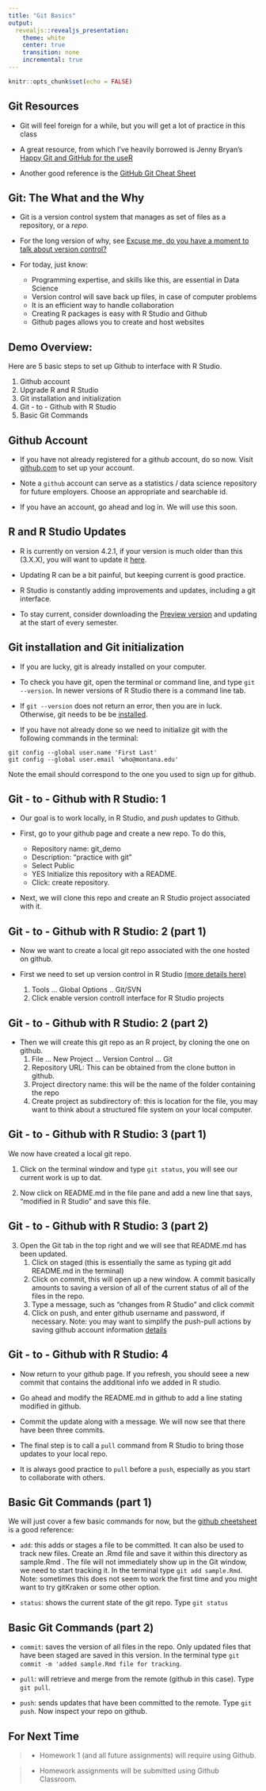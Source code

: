 ```yaml
---
title: "Git Basics"
output:
  revealjs::revealjs_presentation:
    theme: white
    center: true
    transition: none
    incremental: true
---
```


```r
knitr::opts_chunk$set(echo = FALSE)
```

## Git Resources

- Git will feel foreign for a while, but you will get a lot of practice in this class

- A great resource, from which I've heavily borrowed is Jenny Bryan's [Happy Git and GitHub for the useR](https://happygitwithr.com)

- Another good reference is the [GitHub Git Cheat Sheet](https://education.github.com/git-cheat-sheet-education.pdf)

## Git: The What and the Why
- Git is a version control system that manages as set of files as a repository, or a *repo*.

- For the long version of why, see [Excuse me, do you have a moment to talk about version control?](https://peerj.com/preprints/3159/)

- For today, just know:
    - Programming expertise, and skills like this, are essential in Data Science
    - Version control will save back up files, in case of computer problems
    - It is an efficient way to handle collaboration
    - Creating R packages is easy with R Studio and Github
    - Github pages allows you to create and host websites

## Demo Overview:

Here are 5 basic steps to set up Github to interface with R Studio.

1. Github account
2. Upgrade R and R Studio
3. Git installation and initialization
4. Git - to - Github with R Studio
5. Basic Git Commands


## Github Account

- If you have not already registered for a github account, do so now. Visit [github.com](https://www.github.com) to set up your account.

- Note a `github` account can serve as a statistics / data science repository for future employers. Choose an appropriate and searchable id.

- If you have an account, go ahead and log in. We will use this soon.

## R and R Studio Updates

- R is currently on version 4.2.1, if your version is much older than this (3.X.X), you will want to update it [here](https://cloud.r-project.org).

- Updating R can be a bit painful, but keeping current is good practice.

- R Studio is constantly adding improvements and updates, including a git interface.

- To stay current, consider downloading the [Preview version](https://www.rstudio.com/products/rstudio/download/preview/) and updating at the start of every semester.

## Git installation and Git initialization

- If you are lucky, git is already installed on your computer.

- To check you have git, open the terminal or command line, and type `git --version`. In newer versions of R Studio there is a command line tab.

- If `git --version` does not return an error, then you are in luck. Otherwise, git needs to be be [installed](https://happygitwithr.com/install-git.html).

- If you have not already done so we need to initialize git with the following commands in the terminal:
```
git config --global user.name 'First Last'
git config --global user.email 'who@montana.edu'
```
Note the email should correspond to the one you used to sign up for github.



## Git - to - Github with R Studio: 1

- Our goal is to work locally, in R Studio, and *push* updates to Github.

- First, go to your github page and create a new repo. To do this, 
    - Repository name: git_demo
    - Description: “practice with git”
    - Select Public
    - YES Initialize this repository with a README.
    - Click: create repository.
    
- Next, we will clone this repo and create an R Studio project associated with it.

## Git - to - Github with R Studio: 2 (part 1)

- Now we want to create a local git repo associated with the one hosted on github.

- First we need to set up version control in R Studio [(more details here)](https://support.rstudio.com/hc/en-us/articles/200532077-Version-Control-with-Git-and-SVN)
    1. Tools ... Global Options .. Git/SVN 
    2. Click enable version controll interface for R Studio projects

## Git - to - Github with R Studio: 2 (part 2)

- Then we will create this git repo as an R project, by cloning the one on github.
    1. File ... New Project ... Version Control ... Git
    2. Repository URL: This can be obtained from the clone button in github.
    3. Project directory name: this will be the name of the folder containing the repo
    4. Create project as subdirectory of: this is location for the file, you may want to think about a structured file system on your local computer.
    


## Git - to - Github with R Studio: 3 (part 1)

We now have created a local git repo.

1. Click on the terminal window and type `git status`, you will see our current work is up to dat.

2. Now click on README.md in the file pane and add a new line that says, "modified in R Studio" and save this file.

## Git - to - Github with R Studio: 3 (part 2)

3. Open the Git tab in the top right and we will see that README.md has been updated. 
    1. Click on staged (this is essentially the same as typing git add README.md in the terminal)
    2. Click on commit, this will open up a new window. A commit basically amounts to saving a version of all of the current status of all of the files in the repo.
    3. Type a message, such as "changes from R Studio" and click commit
    4. Click on push, and enter github username and password, if necessary. Note: you may want to simplify the push-pull actions by saving github account information [details](https://happygitwithr.com/push-pull-github.html#am-i-really-going-to-type-github-username-and-password-on-each-push)

## Git - to - Github with R Studio: 4

- Now return to your github page. If you refresh, you should seee a new commit that contains the additional info we added in R studio.

- Go ahead and modify the README.md in github to add a line stating modified in github.

- Commit the update along with a message. We will now see that there have been three commits.

- The final step is to call a `pull` command from R Studio to bring those updates to your local repo.

- It is always good practice to `pull` before a `push`, especially as you start to collaborate with others.

## Basic Git Commands (part 1)

We will just cover a few basic commands for now, but the [github cheetsheet](https://education.github.com/git-cheat-sheet-education.pdf) is a good reference:

- `add`: this adds or stages a file to be committed. It can also be used to track new files. Create an .Rmd file and save it within this directory as sample.Rmd . The file will not immediately show up in the Git window, we need to start tracking it. In the terminal type `git add sample.Rmd`. Note: sometimes this does not seem to work the first time and you might want to try gitKraken or some other option.

- `status`: shows the current state of the git repo. Type `git status`

## Basic Git Commands (part 2) 

- `commit`: saves the version of all files in the repo. Only updated files that have been staged are saved in this version. In the terminal type `git commit -m 'added sample.Rmd file for tracking`. 

- `pull`: will retrieve and merge from the remote (github in this case). Type `git pull`.

- `push`: sends updates that have been committed to the remote. Type `git push`. Now inspect your repo on github.

## For Next Time

>- Homework 1 (and all future assignments) will require using Github.

>- Homework assignments will be submitted using Github Classroom.